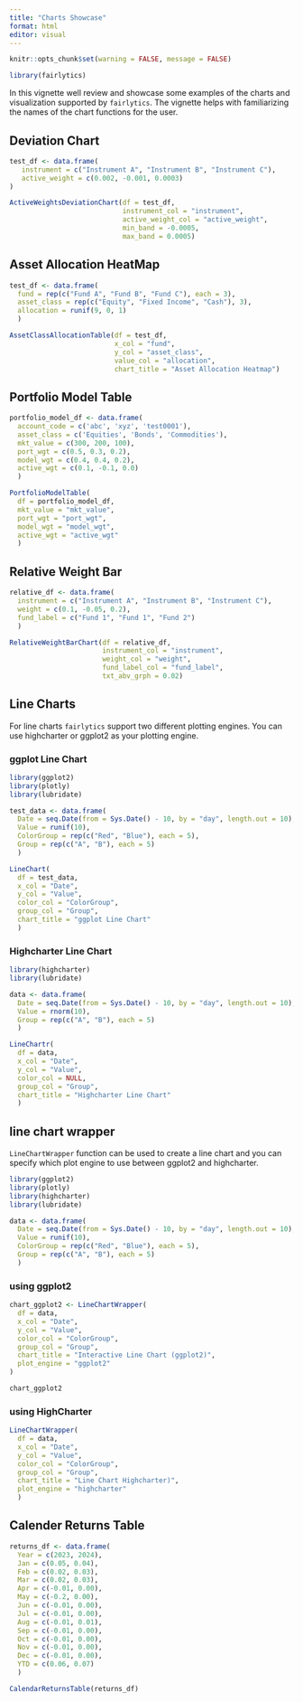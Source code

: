 ```yaml
---
title: "Charts Showcase"
format: html
editor: visual
---
```


```r
knitr::opts_chunk$set(warning = FALSE, message = FALSE) 
```

```r

library(fairlytics)

```


In this vignette well review and showcase some examples of the charts and visualization supported by `fairlytics`. 
The vignette helps with familiarizing the names of the chart functions for the user.


## Deviation Chart

```r


test_df <- data.frame(
   instrument = c("Instrument A", "Instrument B", "Instrument C"),
   active_weight = c(0.002, -0.001, 0.0003)
)

ActiveWeightsDeviationChart(df = test_df,
                            instrument_col = "instrument",
                            active_weight_col = "active_weight",
                            min_band = -0.0005, 
                            max_band = 0.0005)


```


## Asset Allocation HeatMap

```r

test_df <- data.frame(
  fund = rep(c("Fund A", "Fund B", "Fund C"), each = 3),
  asset_class = rep(c("Equity", "Fixed Income", "Cash"), 3),
  allocation = runif(9, 0, 1)
  )

AssetClassAllocationTable(df = test_df,
                          x_col = "fund",
                          y_col = "asset_class",
                          value_col = "allocation",
                          chart_title = "Asset Allocation Heatmap")

```


## Portfolio Model Table

```r

portfolio_model_df <- data.frame(
  account_code = c('abc', 'xyz', 'test0001'),
  asset_class = c('Equities', 'Bonds', 'Commodities'),
  mkt_value = c(300, 200, 100),
  port_wgt = c(0.5, 0.3, 0.2),
  model_wgt = c(0.4, 0.4, 0.2),
  active_wgt = c(0.1, -0.1, 0.0)
  )

PortfolioModelTable(
  df = portfolio_model_df,
  mkt_value = "mkt_value",
  port_wgt = "port_wgt",
  model_wgt = "model_wgt",
  active_wgt = "active_wgt"
  )


```


## Relative Weight Bar

```r

relative_df <- data.frame(
  instrument = c("Instrument A", "Instrument B", "Instrument C"),
  weight = c(0.1, -0.05, 0.2),
  fund_label = c("Fund 1", "Fund 1", "Fund 2")
  )

RelativeWeightBarChart(df = relative_df, 
                       instrument_col = "instrument", 
                       weight_col = "weight", 
                       fund_label_col = "fund_label", 
                       txt_abv_grph = 0.02)

```


## Line Charts

For line charts `fairlytics` support two different plotting engines. You can use highcharter or ggplot2 as your plotting engine.


### ggplot Line Chart

```r

library(ggplot2)
library(plotly)
library(lubridate)

test_data <- data.frame(
  Date = seq.Date(from = Sys.Date() - 10, by = "day", length.out = 10),
  Value = runif(10),
  ColorGroup = rep(c("Red", "Blue"), each = 5),
  Group = rep(c("A", "B"), each = 5)
  )

LineChart(
  df = test_data,
  x_col = "Date",
  y_col = "Value",
  color_col = "ColorGroup",
  group_col = "Group",
  chart_title = "ggplot Line Chart"
  )


```


### Highcharter Line Chart

```r

library(highcharter)
library(lubridate)

data <- data.frame(
  Date = seq.Date(from = Sys.Date() - 10, by = "day", length.out = 10),
  Value = rnorm(10),
  Group = rep(c("A", "B"), each = 5)
  )

LineChartr(
  df = data,
  x_col = "Date",
  y_col = "Value",
  color_col = NULL,
  group_col = "Group",
  chart_title = "Highcharter Line Chart"
  )

```



## line chart wrapper

`LineChartWrapper` function can be used to create a line chart and you can specify which plot engine to use between ggplot2 and highcharter.

```r

library(ggplot2)
library(plotly)
library(highcharter)
library(lubridate)

data <- data.frame(
  Date = seq.Date(from = Sys.Date() - 10, by = "day", length.out = 10),
  Value = runif(10),
  ColorGroup = rep(c("Red", "Blue"), each = 5),
  Group = rep(c("A", "B"), each = 5)
  )

```

### using ggplot2

```r


chart_ggplot2 <- LineChartWrapper(
  df = data,
  x_col = "Date",
  y_col = "Value",
  color_col = "ColorGroup",
  group_col = "Group",
  chart_title = "Interactive Line Chart (ggplot2)",
  plot_engine = "ggplot2"
)

chart_ggplot2

```


### using HighCharter

```r

LineChartWrapper(
  df = data,
  x_col = "Date",
  y_col = "Value",
  color_col = "ColorGroup",
  group_col = "Group",
  chart_title = "Line Chart Highcharter)",
  plot_engine = "highcharter"
  )

```


## Calender Returns Table

```r

returns_df <- data.frame(
  Year = c(2023, 2024),
  Jan = c(0.05, 0.04),
  Feb = c(0.02, 0.03),
  Mar = c(0.02, 0.03),
  Apr = c(-0.01, 0.00),
  May = c(-0.2, 0.00),
  Jun = c(-0.01, 0.00),
  Jul = c(-0.01, 0.00),
  Aug = c(-0.01, 0.01),
  Sep = c(-0.01, 0.00),
  Oct = c(-0.01, 0.00),
  Nov = c(-0.01, 0.00),
  Dec = c(-0.01, 0.00),
  YTD = c(0.06, 0.07)
  )

CalendarReturnsTable(returns_df)

```

